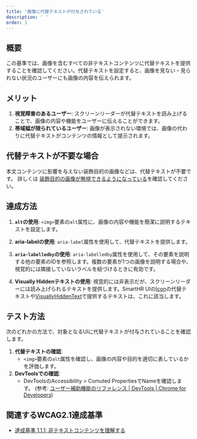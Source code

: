 ```yaml
---
title: '画像に代替テキストが付与されている'
description: ' '
order: 1
---
```


## 概要
この基準では、画像を含むすべての非テキストコンテンツに代替テキストを提供することを確認してください。代替テキストを設定すると、画像を見ない・見られない状況のユーザーにも画像の内容を伝えられます。

## メリット
1. **視覚障害のあるユーザー**: スクリーンリーダーが代替テキストを読み上げることで、画像の内容や機能をユーザーに伝えることができます。
2. **帯域幅が限られているユーザー**: 画像が表示されない環境では、画像の代わりに代替テキストがコンテンツの情報として提示されます。

## 代替テキストが不要な場合
本文コンテンツに影響を与えない装飾目的の画像などは、代替テキストが不要です。
詳しくは [装飾目的の画像が無視できるようになっている](../decorative-image/)を確認してください。 

## 達成方法
1. **`alt`の使用**:
    `<img>`要素の`alt`属性に、画像の内容や機能を簡潔に説明するテキストを設定します。

2. **aria-labelの使用**:
    `aria-label`属性を使用して、代替テキストを提供します。

3. **`aria-labelledby`の使用**:
    `aria-labelledby`属性を使用して、その要素を説明する他の要素のIDを参照します。複数の要素が1つの画像を説明する場合や、視覚的には隣接していないラベルを紐づけるときに有効です。

4. **Visually Hiddenテキストの使用**:
    視覚的には非表示だが、スクリーンリーダーには読み上げられるテキストを提供します。SmartHR UIの[Icon](https://smarthr.design/products/components/icon/)の代替テキストや[VisuallyHiddenText](https://smarthr.design/products/components/visually-hidden-text/)で提供するテキストは、これに該当します。

## テスト方法
次のどれかの方法で、対象となるUIに代替テキストが付与されていることを確認します。

1. **代替テキストの確認**:
    - `<img>`要素の`alt`属性を確認し、画像の内容や目的を適切に表しているかを評価します。
1. **DevToolsでの確認**:
    - DevToolsのAccessibility > Comuted PropertiesでNameを確認します。 (参考: [ユーザー補助機能のリファレンス  |  DevTools  |  Chrome for Developers](https://developer.chrome.com/docs/devtools/accessibility/reference?hl=ja#computed))

## 関連するWCAG2.1達成基準
- [達成基準 1.1.1: 非テキストコンテンツを理解する](https://waic.jp/translations/WCAG21/Understanding/non-text-content.html)
